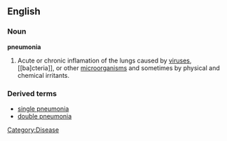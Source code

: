 {{wikipedia}}
==English==
===Noun===
'''pneumonia'''

# Acute or chronic inflamation of the lungs caused by [[virus]]es, [[ba]cteria]], or other [[microorganism]]s and sometimes by physical and chemical irritants.

===Derived terms===
*[[single pneumonia]]
*[[double pneumonia]]

[[Category:Disease]]